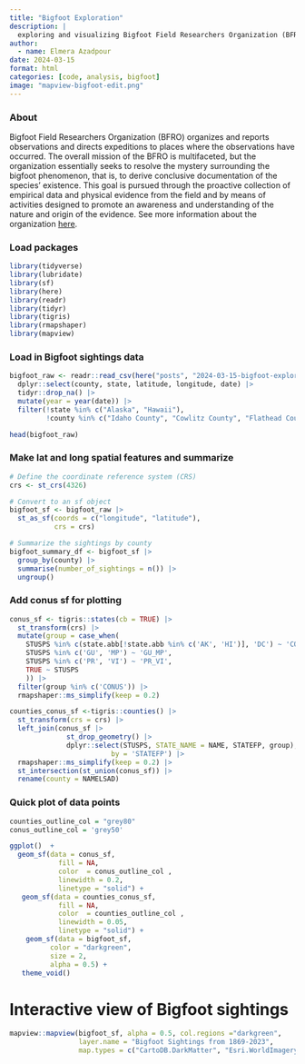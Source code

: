 ```yaml
---
title: "Bigfoot Exploration"
description: |
  exploring and visualizing Bigfoot Field Researchers Organization (BFRO) data  
author:
  - name: Elmera Azadpour
date: 2024-03-15
format: html
categories: [code, analysis, bigfoot]
image: "mapview-bigfoot-edit.png"
---
```


### About

Bigfoot Field Researchers Organization (BFRO) organizes and reports observations and directs expeditions to places where the observations have occurred. The overall mission of the BFRO is multifaceted, but the organization essentially seeks to resolve the mystery surrounding the bigfoot phenomenon, that is, to derive conclusive documentation of the species' existence. This goal is pursued through the proactive collection of empirical data and physical evidence from the field and by means of activities designed to promote an awareness and understanding of the nature and origin of the evidence. See more information about the organization [here](https://www.bfro.net/REF/aboutbfr.asp).

### Load packages
```r
library(tidyverse)
library(lubridate)
library(sf)
library(here)
library(readr)
library(tidyr)
library(tigris)
library(rmapshaper)
library(mapview)
```

### Load in Bigfoot sightings data
```r
bigfoot_raw <- readr::read_csv(here("posts", "2024-03-15-bigfoot-exploration", "bfro_reports_geocoded.csv")) |> 
  dplyr::select(county, state, latitude, longitude, date) |> 
  tidyr::drop_na() |> 
  mutate(year = year(date)) |> 
  filter(!state %in% c("Alaska", "Hawaii"),
         !county %in% c("Idaho County", "Cowlitz County", "Flathead County")) # drop these random counties that are spatially incorrect

head(bigfoot_raw)
```


### Make lat and long spatial features and summarize
```r
# Define the coordinate reference system (CRS)
crs <- st_crs(4326)

# Convert to an sf object
bigfoot_sf <- bigfoot_raw |> 
  st_as_sf(coords = c("longitude", "latitude"), 
           crs = crs) 

# Summarize the sightings by county
bigfoot_summary_df <- bigfoot_sf |>
  group_by(county) |> 
  summarise(number_of_sightings = n()) |> 
  ungroup() 
```


### Add conus sf for plotting
```r
conus_sf <- tigris::states(cb = TRUE) |> 
  st_transform(crs) |> 
  mutate(group = case_when(
    STUSPS %in% c(state.abb[!state.abb %in% c('AK', 'HI')], 'DC') ~ 'CONUS',
    STUSPS %in% c('GU', 'MP') ~ 'GU_MP',
    STUSPS %in% c('PR', 'VI') ~ 'PR_VI',
    TRUE ~ STUSPS
    )) |>
  filter(group %in% c('CONUS')) |> 
  rmapshaper::ms_simplify(keep = 0.2)

counties_conus_sf <-tigris::counties() |> 
  st_transform(crs = crs) |> 
  left_join(conus_sf |>
              st_drop_geometry() |>
              dplyr::select(STUSPS, STATE_NAME = NAME, STATEFP, group),
                         by = 'STATEFP') |> 
  rmapshaper::ms_simplify(keep = 0.2) |> 
  st_intersection(st_union(conus_sf)) |> 
  rename(county = NAMELSAD)
```
### Quick plot of data points
```r
counties_outline_col = "grey80"
conus_outline_col = 'grey50'

ggplot()  +
  geom_sf(data = conus_sf,
            fill = NA,
            color  = conus_outline_col ,
            linewidth = 0.2,
            linetype = "solid") +
   geom_sf(data = counties_conus_sf,
            fill = NA,
            color  = counties_outline_col ,
            linewidth = 0.05,
            linetype = "solid") +
    geom_sf(data = bigfoot_sf,
          color = "darkgreen",
          size = 2,
          alpha = 0.5) + 
   theme_void() 
```
# Interactive view of Bigfoot sightings
```r
mapview::mapview(bigfoot_sf, alpha = 0.5, col.regions ="darkgreen",
                 layer.name = "Bigfoot Sightings from 1869-2023",
                 map.types = c("CartoDB.DarkMatter", "Esri.WorldImagery"))
```

